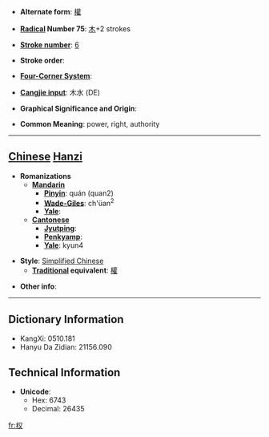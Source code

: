 * '''Alternate form''': [[權]]

* '''[[Wiktionary:Chinese radical index| Radical]] Number 75''': [[Wiktionary:Chinese radical index 木|木]]+2 strokes

* '''[[Wiktionary:Chinese total strokes index|Stroke number]]''': [[Wiktionary:Chinese total strokes index 6|6]]

* '''Stroke order''': 

* '''[[Wiktionary:Chinese four corner index|Four-Corner System]]''': 

* '''[[Wiktionary:Chinese Cangjie index|Cangjie input]]''': 木水 (DE)

* '''Graphical Significance and Origin''': 

* '''Common Meaning''': power, right, authority

----

== [[Chinese]] [[Hanzi]] ==

* '''Romanizations'''
** '''[[Mandarin]]'''
*** '''[[Pinyin]]''': quán (quan2)
*** '''[[Wade-Giles]]''': ch'üan<sup>2</sup>
*** '''[[Yale]]''': 
** '''[[Cantonese]]'''
*** '''[[Jyutping]]''':
*** '''[[Penkyamp]]''': 
*** '''[[Yale]]''': kyun4

* '''Style''': [[Simplified Chinese]] 
** '''[[Traditional Chinese|Traditional]] equivalent''': [[權]]

* '''Other info''': 

----

== Dictionary Information ==

* KangXi: 0510.181
* Hanyu Da Zidian: 21156.090

== Technical Information ==

* '''Unicode''':
** Hex: 6743
** Decimal: 26435

[[fr:权]]